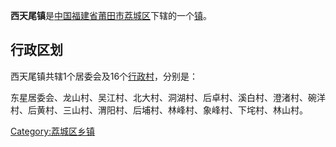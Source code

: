 {{中国乡级行政区
|景观照片文件名 =Mingxing Tang (20170124135908).jpg 
|景观照片描述 = 明性堂
|汉语拼音 = 
|其他语言 = 
|其他语言名称 = 
|旧称 = 
|地名出处 = 
|位置图文件名 = 
|位置图描述 = 
|自定义图片= 
|建置时间 = 
|政府驻地 = 
|毗邻 = 
|总面积 = 
|总人口 = 
|总人口年份 = 
|户籍人口 = 
|户籍人口年份 = 
|常住人口 = 
|常住人口年份 = 
|人口密度 = 
|GDP = 
|GDP年份 = 
|邮政编码 = 
|电话区号 = 594
|官方网站 = 
|网站名称 = 
|35/03/04/100/000}}
'''西天尾镇'''是[[中华人民共和国|中国]][[福建省|福建省]][[莆田市|莆田市]][[荔城区|荔城区]]下辖的一个[[镇|镇]]。

== 行政区划 ==

西天尾镇共辖1个居委会及16个[[行政村|行政村]]，分别是：

东星居委会、龙山村、吴江村、北大村、洞湖村、后卓村、溪白村、澄渚村、碗洋村、后黄村、三山村、渭阳村、后埔村、林峰村、象峰村、下垞村、林山村。

{{荔城区行政区划}}
{{福建小作品}}
[[Category:荔城区乡镇|Category:荔城区乡镇]]